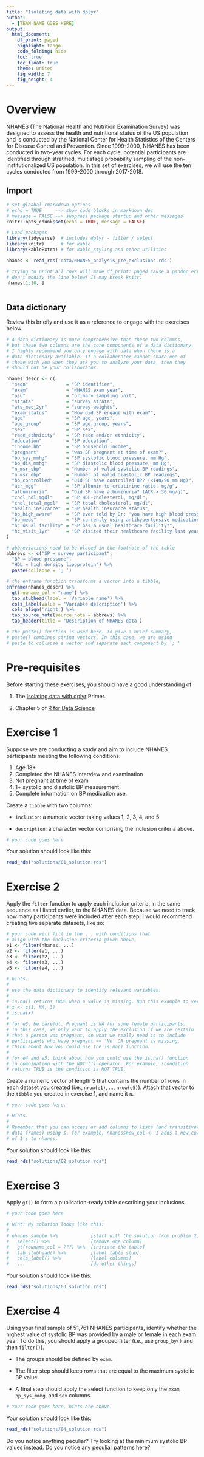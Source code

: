 ```yaml
---
title: "Isolating data with dplyr"
author:
  - [TEAM NAME GOES HERE]
output: 
  html_document:
    df_print: paged
    highlight: tango
    code_folding: hide
    toc: true
    toc_float: true
    theme: united
    fig_width: 7
    fig_height: 4
---
```


# Overview

NHANES (The National Health and Nutrition Examination Survey) was designed to assess the health and nutritional status of the US population and is conducted by the National Center for Health Statistics of the Centers for Disease Control and Prevention. Since 1999-2000, NHANES has been conducted in two-year cycles. For each cycle, potential participants are identified through stratified, multistage probability sampling of the non-institutionalized US population. In this set of exercises, we will use the ten cycles conducted from 1999-2000 through 2017-2018. 

## Import

```r

# set gloabal rmarkdown options
# echo = TRUE     --> show code blocks in markdown doc
# message = FALSE --> suppress package startup and other messages
knitr::opts_chunk$set(echo = TRUE, message = FALSE)

# Load packages 
library(tidyverse)  # includes dplyr - filter / select
library(knitr)      # for kable
library(kableExtra) # for kable_styling and other utilities

nhanes <- read_rds('data/NHANES_analysis_pre_exclusions.rds')

# trying to print all rows will make df_print: paged cause a pandoc error.
# don't modify the line below! It may break knitr.
nhanes[1:10, ]
  
```


## Data dictionary

Review this briefly and use it as a reference to engage with the exercises below.

```r

# A data dictionary is more comprehensive than these two columns,
# but these two columns are the core components of a data dictionary.
# I highly recommend you only engage with data when there is a 
# data dictionary available. If a collaborator cannot share one of
# these with you when they ask you to analyze your data, then they 
# should not be your collaborator.

nhanes_descr <- c(
  "seqn"              = "SP identifier",
  "exam"              = "NHANES exam year",
  "psu"               = "primary sampling unit",
  "strata"            = "survey strata",
  "wts_mec_2yr"       = "survey weights",
  "exam_status"       = "How did SP engage with exam?",
  "age"               = "SP age, years",
  "age_group"         = "SP age group, years",
  "sex"               = "SP sex",
  "race_ethnicity"    = "SP race and/or ethnicity",
  "education"         = "SP education",
  "income_hh"         = "SP household income",
  "pregnant"          = "was SP pregnant at time of exam?",
  "bp_sys_mmhg"       = "SP systolic blood pressure, mm Hg",
  "bp_dia_mmhg"       = "SP diastolic blood pressure, mm Hg",
  "n_msr_sbp"         = "Number of valid systolic BP readings",
  "n_msr_dbp"         = "Number of valid diastolic BP readings",
  "bp_controlled"     = "Did SP have controlled BP? (<140/90 mm Hg)",
  "acr_mgg"           = "SP albumin-to-creatinine ratio, mg/g",
  "albuminuria"       = "Did SP have albuminuria? (ACR > 30 mg/g)",
  "chol_hdl_mgdl"     = "SP HDL-cholesterol, mg/dl",
  "chol_total_mgdl"   = "SP total cholesterol, mg/dl",
  "health_insurance"  = "SP health insurance status",
  "bp_high_aware"     = "SP ever told by Dr: 'you have high blood pressure'?",
  "bp_meds"           = "SP currently using antihypertensive medication?",
  "hc_usual_facility" = "SP has a usual healthcare facility?",
  "hc_visit_1yr"      = "SP visited their healthcare facility last year?"
)

# abbreviations need to be placed in the footnote of the table
abbrevs <- c("SP = survey participant", 
  "BP = blood pressure", 
  "HDL = high density lipoprotein") %>% 
  paste(collapse = '; ')

# the enframe function transforms a vector into a tibble,
enframe(nhanes_descr) %>% 
  gt(rowname_col = "name") %>%
  tab_stubhead(label = 'Variable name') %>% 
  cols_label(value = 'Variable description') %>% 
  cols_align('right') %>% 
  tab_source_note(source_note = abbrevs) %>% 
  tab_header(title = 'Description of NHANES data')

# the paste() function is used here. To give a brief summary,
# paste() combines string vectors. In this case, we are using 
# paste to collapse a vector and separate each component by '; '

```


# Pre-requisites

Before starting these exercises, you should have a good understanding of 

1. The [Isolating data with dplyr](https://rstudio.cloud/learn/primers/2.2) Primer.

1. Chapter 5 of [R for Data Science](https://r4ds.had.co.nz/transform.html)

# Exercise 1

Suppose we are conducting a study and aim to include NHANES participants meeting the following conditions: 

1. Age 18+
1. Completed the NHANES interview and examination
1. Not pregnant at time of exam
1. 1+ systolic and diastolic BP measurement
1. Complete information on BP medication use.

Create a `tibble` with two columns: 

- `inclusion`: a numeric vector taking values 1, 2, 3, 4, and 5

- `description`: a character vector comprising the inclusion criteria above.

```r

# your code goes here

```

Your solution should look like this:

```r

read_rds("solutions/01_solution.rds")

```

# Exercise 2

Apply the `filter` function to apply each inclusion criteria, in the same sequence as I listed earlier, to the NHANES data. Because we need to track how many participants were included after each step, I would recommend creating five separate datasets, like so: 

```r

# your code will fill in the ... with conditions that 
# align with the inclusion criteria given above.
e1 <- filter(nhanes, ...)
e2 <- filter(e1, ...)
e3 <- filter(e2, ...)
e4 <- filter(e3, ...)
e5 <- filter(e4, ...)

# hints: 
# 
# use the data dictionary to identify relevant variables.
#
# is.na() returns TRUE when a value is missing. Run this example to verify
# x <- c(1, NA, 3)
# is.na(x)
#
# for e3, be careful. Pregnant is NA for some female participants.
# In this case, we only want to apply the exclusion if we are certain
# that a person was pregnant, so what we really need is to include 
# participants who have pregnant == 'No' OR pregnant is missing.
# think about how you could use the is.na() function.
# 
# for e4 and e5, think about how you could use the is.na() function
# in combination with the NOT (!) operator. For example, !condition
# returns TRUE is the condition is NOT TRUE. 

```

Create a numeric vector of length 5 that contains the number of rows in each dataset you created (i.e., `nrow(e1)`, ..., `nrow(e5)`). Attach that vector to the `tibble` you created in exercise 1, and name it `n`. 

```r

# your code goes here.

# Hints. 
# 
# Remember that you can access or add columns to lists (and transitively, 
# data frames) using $. for example, nhanes$new_col <- 1 adds a new column 
# of 1's to nhanes.


```


Your solution should look like this: 

```r

read_rds("solutions/02_solution.rds")

```


# Exercise 3

Apply `gt()` to form a publication-ready table describing your inclusions.

```r

# your code goes here

# Hint: My solution looks like this:
#
# nhanes_sample %>%            [start with the solution from problem 2]
#   select() %>%               [remove one column]
#   gt(rowname_col = ???) %>%  [initiate the table]
#   tab_stubhead() %>%         [label table stub]
#   cols_label() %>%           [label columns]
#   ...                        [do other things]

```

Your solution should look like this: 

```r

read_rds("solutions/03_solution.rds")

```


# Exercise 4

Using your final sample of 51,761 NHANES participants, identify whether the highest value of systolic BP was provided by a male or female in each exam year. To do this, you should apply a grouped filter (i.e., use `group_by()` and then `filter()`).

- The groups should be defined by `exam`.

- The filter step should keep rows that are equal to the maximum systolic BP value.

- A final step should apply the select function to keep only the `exam`, `bp_sys_mmhg`, and `sex` columns. 

```r

# Your code goes here, hints are above.

```


Your solution should look like this: 

```r

read_rds("solutions/04_solution.rds")

```

Do you notice anything peculiar? Try looking at the minimum systolic BP values instead. Do you notice any peculiar patterns here?






